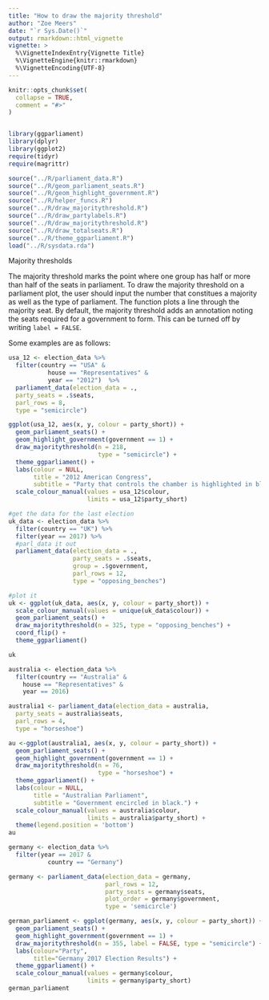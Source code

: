 ```yaml
---
title: "How to draw the majority threshold"
author: "Zoe Meers"
date: "`r Sys.Date()`"
output: rmarkdown::html_vignette
vignette: >
  %\VignetteIndexEntry{Vignette Title}
  %\VignetteEngine{knitr::rmarkdown}
  %\VignetteEncoding{UTF-8}
---
```


```r
knitr::opts_chunk$set(
  collapse = TRUE,
  comment = "#>"
)


library(ggparliament)
library(dplyr)
library(ggplot2)
require(tidyr)
require(magrittr)

source("../R/parliament_data.R")
source("../R/geom_parliament_seats.R")
source("../R/geom_highlight_government.R")
source("../R/helper_funcs.R")
source("../R/draw_majoritythreshold.R")
source("../R/draw_partylabels.R")
source("../R/draw_majoritythreshold.R")
source("../R/draw_totalseats.R")
source("../R/theme_ggparliament.R")
load("../R/sysdata.rda")


```

Majority thresholds 

The majority threshold marks the point where one group has half or more than half of the seats in parliament. To draw the majority threshold on a parliament plot, the user should input the number that constitues a majority as well as the type of parliament. The function plots a line through the majority seat. By default, the majority threshold adds an annotation noting the seats required for a government to form. This can be turned off by writing `label = FALSE`.

Some examples are as follows:

```r
usa_12 <- election_data %>%
  filter(country == "USA" &
           house == "Representatives" & 
           year == "2012")  %>% 
  parliament_data(election_data = .,
  party_seats = .$seats,
  parl_rows = 8,
  type = "semicircle")

ggplot(usa_12, aes(x, y, colour = party_short)) +
  geom_parliament_seats() + 
  geom_highlight_government(government == 1) + 
  draw_majoritythreshold(n = 218,
                         type = "semicircle") + 
  theme_ggparliament() +
  labs(colour = NULL, 
       title = "2012 American Congress",
       subtitle = "Party that controls the chamber is highlighted in black.") +
  scale_colour_manual(values = usa_12$colour, 
                      limits = usa_12$party_short) 

```

```r
#get the data for the last election
uk_data <- election_data %>%
  filter(country == "UK") %>%
  filter(year == 2017) %>%
  #parl_data it out
  parliament_data(election_data = .,
                  party_seats = .$seats,
                  group = .$government,
                  parl_rows = 12,
                  type = "opposing_benches")

#plot it
uk <- ggplot(uk_data, aes(x, y, colour = party_short)) +
  scale_colour_manual(values = unique(uk_data$colour)) +
  geom_parliament_seats() +
  draw_majoritythreshold(n = 325, type = "opposing_benches") +
  coord_flip() + 
  theme_ggparliament()

uk

```

```r
australia <- election_data %>%
  filter(country == "Australia" &
    house == "Representatives" &
    year == 2016) 

australia1 <- parliament_data(election_data = australia,
  party_seats = australia$seats,
  parl_rows = 4,
  type = "horseshoe")

au <-ggplot(australia1, aes(x, y, colour = party_short)) +
  geom_parliament_seats() + 
  geom_highlight_government(government == 1) + 
  draw_majoritythreshold(n = 76,
                         type = "horseshoe") + 
  theme_ggparliament() +
  labs(colour = NULL, 
       title = "Australian Parliament",
       subtitle = "Government encircled in black.") +
  scale_colour_manual(values = australia$colour, 
                      limits = australia$party_short) + 
  theme(legend.position = 'bottom') 
au
```


```r
germany <- election_data %>%
  filter(year == 2017 & 
           country == "Germany") 

germany <- parliament_data(election_data = germany, 
                           parl_rows = 12,
                           party_seats = germany$seats, 
                           plot_order = germany$government,
                           type = 'semicircle')

german_parliament <- ggplot(germany, aes(x, y, colour = party_short)) +
  geom_parliament_seats() +
  geom_highlight_government(government == 1) + 
  draw_majoritythreshold(n = 355, label = FALSE, type = "semicircle") + 
  labs(colour="Party", 
       title="Germany 2017 Election Results") + 
  theme_ggparliament() +
  scale_colour_manual(values = germany$colour, 
                      limits = germany$party_short)
german_parliament
```